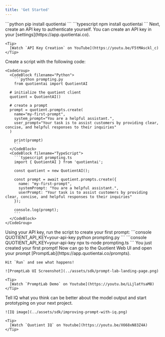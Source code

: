 ```yaml
---
title: 'Get Started'
---
```


<Steps>
  <Step title="Install the Quotient SDK">
    <CodeGroup>
      <CodeBlock filename="Python">
      ```python
      pip install quotientai
      ```
      </CodeBlock>
      <CodeBlock filename="TypeScript">
      ```typescript
      npm install quotientai
      ```
      </CodeBlock>
    </CodeGroup>
  </Step>
  <Step title="Create an API Key">
    Next, create an API key to authenticate yourself. You can create an API key in your [settings](https://app.quotientai.co).

    <Tip>
      [Watch `API Key Creation` on YouTube](https://youtu.be/F5tMAsckl_c)
    </Tip>

  </Step>
  <Step title="Create a Script">
    Create a script with the following code:

    <CodeGroup>
      <CodeBlock filename="Python">
        ```python prompting.py
        from quotientai import QuotientAI

      # initialize the quotient client
      quotient = QuotientAI()

      # create a prompt
      prompt = quotient.prompts.create(
        name="my-first-prompt",
        system_prompt="You are a helpful assistant.",
        user_prompt="Your task is to assist customers by providing clear, concise, and helpful responses to their inquiries"
      )

        print(prompt)
        ```
      </CodeBlock>
      <CodeBlock filename="TypeScript">
        ```typescript prompting.ts
        import { QuotientAI } from 'quotientai';

        const quotient = new QuotientAI();

        const prompt = await quotient.prompts.create({
          name: "my-first-prompt",
          systemPrompt: "You are a helpful assistant.",
          userPrompt: "Your task is to assist customers by providing clear, concise, and helpful responses to their inquiries"
        });

        console.log(prompt);
        ```
      </CodeBlock>
    </CodeGroup>
  </Step>
  <Step title="Run the Script">
    Using your API key, run the script to create your first prompt:
    <CodeGroup>
      <CodeBlock filename="Python">
        ```console
        QUOTIENT_API_KEY=your-api-key python prompting.py
        ```
      </CodeBlock>
      <CodeBlock filename="TypeScript">
        ```console
        QUOTIENT_API_KEY=your-api-key npx ts-node prompting.ts
        ```
      </CodeBlock>
    </CodeGroup>
  </Step>
  <Step title="Open in PromptLab">
    You just created your first prompt! Now can go to the Quotient Web UI and open your prompt [PromptLab](https://app.quotientai.co/prompts).

    Hit `Run` and see what happens!

    ![PromptLab UI Screenshot](../assets/sdk/prompt-lab-landing-page.png)
    
    <Tip>
      [Watch `PromptLab Demo` on Youtube](https://youtu.be/LLjlatYsaM8)
    </Tip>
  </Step>
  <Step title="Iterate with IQ">
    Tell IQ what you think can be better about the model output and start prototyping on your next project.

    ![IQ image](../assets/sdk/improving-prompt-with-iq.png)
    
    <Tip>
      [Watch `Quotient IQ` on Youtube](https://youtu.be/X668xN83Z4A)
    </Tip>
  </Step>
</Steps>
